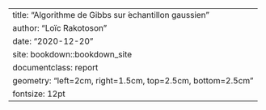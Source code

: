 --- 
title: "Algorithme de Gibbs sur  ́echantillon gaussien"
author: "Loïc Rakotoson"
date: "2020-12-20"
site: bookdown::bookdown_site
documentclass: report
geometry: "left=2cm, right=1.5cm, top=2.5cm, bottom=2.5cm"
fontsize: 12pt
---